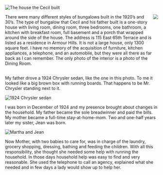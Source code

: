 
<BookPage title="The House that Cecil Built">

![The house the Cecil built](/images/image83.jpg)

<img src="/images/image59.jpg" style="float: right; max-width: 20ch;" />There were many different styles of bungalows built in the 1920’s and 30’s.  The type of bungalow that Cecil and his father built is a one-story house with living room, dining room, three bedrooms, one bathroom, a kitchen with breakfast room, full basement and a porch that wrapped around the side of the house.  The address is 115 East 65th Terrace and is listed as a residence in Armour Hills.  It is not a large house, only 1300 square feet.  I have no memory of the acquisition of furniture, kitchen appliances, a telephone, and an automobile, but they were all there as far back as I can remember.
The only photo of the interior is a photo of the Dining Room.  

<br />
<div style="clear: right"></div>My father drove a 1924 Chrysler sedan, like the one in this photo.  To me it looked like a big brown box with running boards. That happens to be Mr. Chrysler standing next to it.

![1924 Chrysler sedan](/images/image85.jpg)

I was born in December of 1924 and my presence brought about changes in the household.  My father became the sole breadwinner and paid the bills. My mother became a full-time stay-at-home-mom. Two and one-half years later my sister, Jean was born.

![Martha and Jean](/images/image87.jpg)

Now Mother, with two babies to care for, was in charge of the laundry, grocery shopping, dressing, bathing and feeding the children. With all this responsibility, she thought she needed some help with running the household. In those days household help was easy to find and very reasonable.  She used the telephone to call an agency, explained what she needed and in few days a lady would show up to help her. 


</BookPage>
